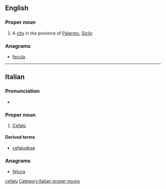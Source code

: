 ==English==

===Proper noun===
{{wikipedia}}
{{en-proper noun}}

# A [[city]] in the province of [[Palermo]], [[Sicily]]

===Anagrams===
* [[fecula#English|fecula]]

[[Category:English terms spelled with Ù|cefalu]]

----

==Italian==

===Pronunciation===
* {{rhymes|u|lang=it}}

===Proper noun===
{{wikipedia|lang=it}}
{{head|it}}

# [[#English|Cefalù]]

====Derived terms====
* [[cefaludese]]

===Anagrams===
* [[feluca#Italian|feluca]]

[[Category:Italian proper nouns]]